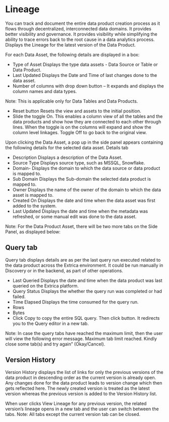 # Lineage
You can track and document the entire data product creation process as it flows through decentralized, interconnected data domains. It provides better visibility and governance. It provides visibility while simplifying the ability to trace errors back to the root cause in a data analytics process.
Displays the Lineage for the latest version of the Data Product.

For each Data Asset, the following details are displayed in a box:

- Type of Asset Displays the type data assets - Data Source or Table or Data Product.
- Last Updated Displays the Date and Time of last changes done to the data asset.
- Number of columns with drop down button – It expands and displays the column names and data types. 

Note: This is applicable only for Data Tables and Data Products.
- Reset button Resets the view and assets to the initial position.
- Slide the    toggle On. This enables a column view of all the tables and the data products and show how they are connected to each other through lines. When the toggle is on the columns will expand and show the column level linkages.
Toggle   Off to go back to the original view.

Upon clicking the Data Asset, a pop up in the side panel appears containing the following details for the selected data asset.
Details tab

- Description Displays a description of the Data Asset.
- Source Type Displays source type, such as MSSQL, Snowflake.
- Domain- Displays the domain to which the data source or data product is mapped to.
- Sub Domain Displays the Sub-domain the selected data product is mapped to.
- Owner Displays the name of the owner of the domain to which the data asset is mapped to.
- Created On Displays the date and time when the data asset was first added to the system.
- Last Updated Displays the date and time when the metadata was refreshed, or some manual edit was done to the data asset.

Note: For the Data Product Asset, there will be two more tabs on the Side Panel, as displayed below:

## Query tab
Query tab displays details are as per the last query run executed related to the data product across the Extrica environment. It could be run manually in Discovery or in the backend, as part of other operations.

- Last Queried Displays the date and time when the data product was last queried on the Extrica platform.
- Query Status Displays the whether the query run was completed or had failed. 
- Time Elapsed Displays the time consumed for the query run.
- Rows
- Bytes
- Click    Copy to copy the entire SQL query.  Then click   button. It redirects you to the Query editor in a new tab. 

Note: In case the query tabs have reached the maximum limit, then the user will view the following error message.
Maximum tab limit reached. Kindly close some tab(s) and try again” (Okay/Cancel).

## Version History

Version History displays the list of links for only the previous versions of the data product in descending order as the current version is already open.
Any changes done for the data product leads to version change which then gets reflected here. The newly created version is treated as the latest version whereas the previous version is added to the Version History list.

When user clicks View Lineage for any previous version, the related version’s lineage opens in a new tab and the user can switch between the tabs.
Note: All tabs except the current version tab can be closed.
